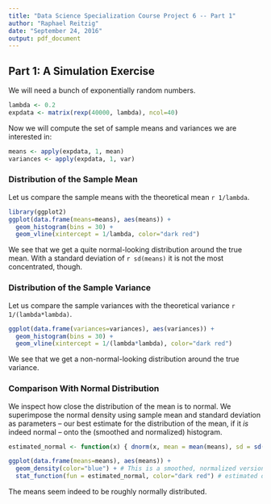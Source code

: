 ```yaml
---
title: "Data Science Specialization Course Project 6 -- Part 1"
author: "Raphael Reitzig"
date: "September 24, 2016"
output: pdf_document
---
```


## Part 1: A Simulation Exercise

We will need a bunch of exponentially random numbers.

```r
lambda <- 0.2
expdata <- matrix(rexp(40000, lambda), ncol=40)
```

Now we will compute the set of sample means and variances we are interested in:

```r
means <- apply(expdata, 1, mean)
variances <- apply(expdata, 1, var)
```

### Distribution of the Sample Mean

Let us compare the sample means with the theoretical mean `r 1/lambda`.

```r
library(ggplot2)
ggplot(data.frame(means=means), aes(means)) +
  geom_histogram(bins = 30) +
  geom_vline(xintercept = 1/lambda, color="dark red")
```

We see that we get a quite normal-looking distribution around the true mean.
With a standard deviation of `r sd(means)` it is not the most concentrated, though.


### Distribution of the Sample Variance

Let us compare the sample variances with the theoretical variance `r 1/(lambda*lambda)`.

```r
ggplot(data.frame(variances=variances), aes(variances)) +
  geom_histogram(bins = 30) +
  geom_vline(xintercept = 1/(lambda*lambda), color="dark red")
```

We see that we get a non-normal-looking distribution around the true variance.


### Comparison With Normal Distribution

We inspect how close the distribution of the mean is to normal. We superimpose the normal density using sample mean and standard deviation as parameters -- our best estimate for the distribution of the mean, if it *is* indeed normal -- onto the (smoothed and normalized) histogram.

```r
estimated_normal <- function(x) { dnorm(x, mean = mean(means), sd = sd(means)) }

ggplot(data.frame(means=means), aes(means)) +
  geom_density(color="blue") + # This is a smoothed, normalized version of the histogram
  stat_function(fun = estimated_normal, color="dark red") # estimated distribution
```

The means seem indeed to be roughly normally distributed.